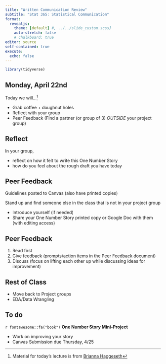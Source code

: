 ```yaml
---
title: "Written Communication Review"
subtitle: "Stat 365: Statistical Communication"
format: 
  revealjs:
    theme: [default] #, ../../slide_custom.scss]
    auto-stretch: false
    # chalkboard: true
editor: source
self-contained: true
execute:
  echo: false
---
```


```r
library(tidyverse)
```

## Monday, April 22nd

Today we will...[^1]

[^1]: Material for today's lecture is from [Brianna Haggeseth](https://www.macalester.edu/mscs/facultystaff/brianna-heggeseth/)

-   Grab coffee + doughnut holes
-   Reflect with your group
-   Peer Feedback (Find a partner (or group of 3) *OUTSIDE* your project group)

## Reflect

In your group,

+ reflect on how it felt to write this One Number Story
+ how do you feel about the rough draft you have today

## Peer Feedback

Guidelines posted to Canvas (also have printed copies)

Stand up and find someone else in the class that is not in your project group

+ Introduce yourself (if needed)
+ Share your One Number Story printed copy or Google Doc with them (with editing access)

## Peer Feedback

1. Read first
2. Give feedback (prompts/action items in the Peer Feedback document)
3. Discuss (focus on lifting each other up while discussing ideas for improvement)

## Rest of Class

+ Move back to Project groups
+ EDA/Data Wrangling

## To do

`r fontawesome::fa("book")` **One Number Story Mini-Project**

- Work on improving your story
- Canvas Submission due Thursday, 4/25

